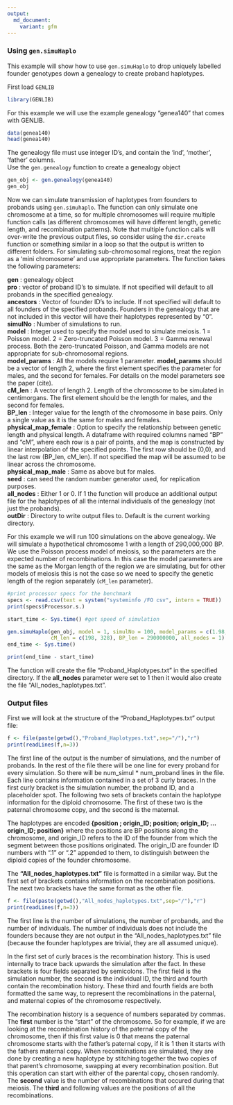 ```yaml
---
output:
  md_document:
    variant: gfm
---
```


### Using `gen.simuHaplo`
This example will show how to use `gen.simuHaplo` to drop uniquely labelled founder genotypes down a genealogy to create proband haplotypes.  

First load `GENLIB`

```r
library(GENLIB)
```
For this example we will use the example genealogy "genea140" that comes with GENLIB.
```r
data(genea140)
head(genea140)
```
The genealogy file must use integer ID's, and contain the 'ind', 'mother', 'father' columns.   
Use the `gen.genealogy` function to create a genealogy object
```r
gen_obj <- gen.genealogy(genea140)
gen_obj
```

Now we can simulate transmission of haplotypes from founders to probands using `gen.simuhaplo`. The function can only simulate one chromosome at a time, so for multiple chromosomes will require multiple function calls (as different chromosomes will have different length, genetic length, and recombination patterns). Note that multiple function calls will over-write the previous output files, so consider using the `dir.create` function or something similar in a loop so that the output is written to different folders. For simulating sub-chromosomal regions, treat the region as a 'mini chromosome' and use appropriate parameters. The function takes the following parameters:  

**gen** : genealogy object   
**pro** : vector of proband ID's to simulate. If not specified will default to all probands in the specified genealogy.   
**ancestors** : Vector of founder ID's to include. If not specified will default to all founders of the specified probands. Founders in the genealogy that are not included in this vector will have their haplotypes represented by "0".      
**simulNo** : Number of simulations to run.    
**model** : Integer used to specify the model used to simulate meiosis. 1 = Poisson model. 2 = Zero-truncated Poisson model. 3 = Gamma renewal process. Both the zero-truncated Poisson, and Gamma models are not appropriate for sub-chromosomal regions.  
**model_params** : All the models require 1 parameter. **model_params** should be a vector of length 2, where the first element specifies the parameter for males, and the second for females. For details on the model parameters see the paper (cite).  
**cM_len** : A vector of length 2. Length of the chromosome to be simulated in centimorgans. The first element should be the length for males, and the second for females.  
**BP_len** : Integer value for the length of the chromosome in base pairs. Only a single value as it is the same for males and females.  
**physical_map_female** : Option to specify the relationship between genetic length and physical length. A dataframe with required columns named "BP" and "cM", where each row is a pair of points, and the map is constructed by linear interpolation of the specified points. The first row should be (0,0), and the last row (BP_len, cM_len). If not specified the map will be assumed to be linear across the chromosome.  
**physical_map_male** : Same as above but for males.  
**seed** : can seed the random number generator used, for replication purposes.  
**all_nodes** : Either 1 or 0. If 1 the function will produce an additional output file for the haplotypes of all the internal individuals of the genealogy (not just the probands).  
**outDir** : Directory to write output files to. Default is the current working directory.   

For this example we will run 100 simulations on the above genealogy. We will simulate a hypothetical chromosome 1 with a length of 290,000,000 BP. We use the Poisson process model of meiosis, so the parameters are the expected number of recombinations. In this case the model parameters are the same as the Morgan length of the region we are simulating, but for other models of meiosis this is not the case so we need to specify the genetic length of the region separately (`cM_len` parameter).
```r
#print processor specs for the benchmark
specs <- read.csv(text = system("systeminfo /FO csv", intern = TRUE))
print(specs$Processor.s.)

start_time <- Sys.time() #get speed of simulation

gen.simuHaplo(gen_obj, model = 1, simulNo = 100, model_params = c(1.98, 3.28), 
              cM_len = c(198, 328), BP_len = 290000000, all_nodes = 1)
end_time <- Sys.time()

print(end_time - start_time)
```
  
The function will create the file "Proband_Haplotypes.txt" in the specified directory. If the **all_nodes** parameter were set to 1 then it would also create the file "All_nodes_haplotypes.txt".  

### Output files    
First we will look at the structure of the "Proband_Haplotypes.txt" output file:
```r
f <- file(paste(getwd(),"Proband_Haplotypes.txt",sep="/"),"r")
print(readLines(f,n=3))
```
The first line of the output is the number of simulations, and the number of probands. In the rest of the file there will be one line for every proband for every simulation. So there will be num_simul * num_proband lines in the file. Each line contains information contained in a set of 3 curly braces. In the first curly bracket is the simulation number, the proband ID, and a placeholder spot. The following two sets of brackets contain the haplotype information for the diploid chromosome. The first of these two is the paternal chromosome copy, and the second is the maternal.
  
  The haplotypes are encoded **{position ; origin_ID; position; origin_ID; ... origin_ID; position}** where the positions are BP positions along the chromosome, and origin_ID refers to the ID of the founder from which the segment between those positions originated. The origin_ID are founder ID numbers with ".1" or ".2" appended to them, to distinguish between the diploid copies of the founder chromosome. 
  
The **"All_nodes_haplotypes.txt"** file is formatted in a similar way. But the first set of brackets contains information on the recombination positions. The next two brackets have the same format as the other file.
```r
f <- file(paste(getwd(),"All_nodes_haplotypes.txt",sep="/"),"r")
print(readLines(f,n=3))
```
The first line is the number of simulations, the number of probands, and the number of individuals. The number of individuals does not include the founders because they are not output in the "All_nodes_haplotypes.txt" file (because the founder haplotypes are trivial, they are all assumed unique).  

In the first set of curly braces is the recombination history. This is used internally to trace back upwards the simulation after the fact. In these brackets is four fields separated by semicolons. The first field is the simulation number, the second is the individual ID, the third and fourth contain the recombination history. These third and fourth fields are both formatted the same way, to represent the recombinations in the paternal, and maternal copies of the chromosome respectively.  

The recombination history is a sequence of numbers separated by commas. The **first** number is the "start" of the chromosome. So for example, if we are looking at the recombination history of the paternal copy of the chromosome, then if this first value is 0 that means the paternal chromosome starts with the father's paternal copy, if it is 1 then it starts with the fathers maternal copy. When recombinations are simulated, they are done by creating a new haplotype by stitching together the two copies of that parent's chromosome, swapping at every recombination position. But this operation can start with either of the parental copy, chosen randomly. The **second** value is the number of recombinations that occured during that meiosis. The **third** and following values are the positions of all the recombinations.